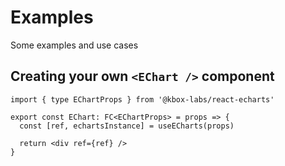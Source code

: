 <h1 className='nx-mt-12 nx-mb-12 nx-text-center nx-text-4xl nx-font-bold nx-tracking-tight nx-text-slate-900 dark:nx-text-slate-100'>
  Examples
</h1>

Some examples and use cases

## Creating your own `<EChart />` component

```tsx
import { type EChartProps } from '@kbox-labs/react-echarts'

export const EChart: FC<EChartProps> = props => {
  const [ref, echartsInstance] = useECharts(props)

  return <div ref={ref} />
}
```

